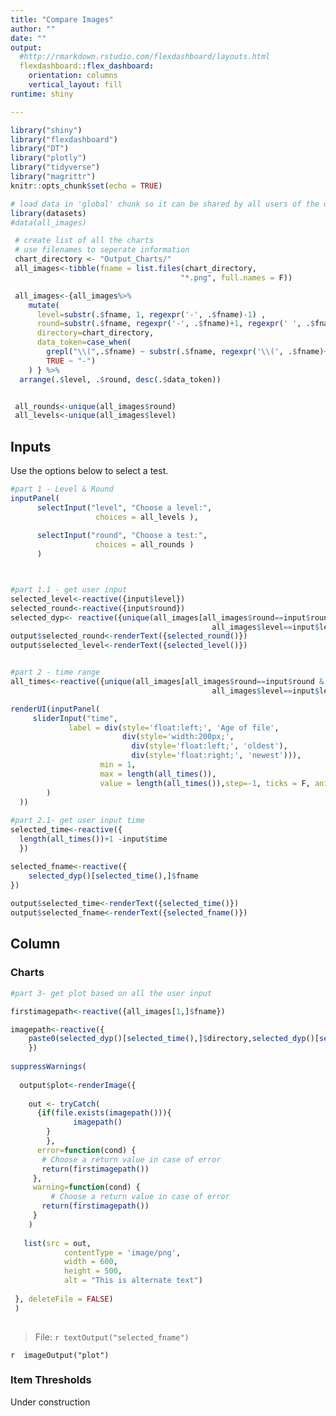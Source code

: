 ```yaml
---
title: "Compare Images"
author: ""
date: ""
output: 
  #http://rmarkdown.rstudio.com/flexdashboard/layouts.html
  flexdashboard::flex_dashboard:
    orientation: columns 
    vertical_layout: fill
runtime: shiny

---
```

<!-- set up -->

```r
library("shiny")
library("flexdashboard")
library("DT")
library("plotly")
library("tidyverse")
library("magrittr")
knitr::opts_chunk$set(echo = TRUE)
```

```r
# load data in 'global' chunk so it can be shared by all users of the dashboard
library(datasets)
#data(all_images)
```

```r
 # create list of all the charts
 # use filenames to seperate information
 chart_directory <- "Output_Charts/"
 all_images<-tibble(fname = list.files(chart_directory, 
                                      "*.png", full.names = F))

 all_images<-{all_images%>%
    mutate(
      level=substr(.$fname, 1, regexpr('-', .$fname)-1) ,
      round=substr(.$fname, regexpr('-', .$fname)+1, regexpr(' ', .$fname)-1) ,
      directory=chart_directory,
      data_token=case_when(
        grepl("\\(",.$fname) ~ substr(.$fname, regexpr('\\(', .$fname)+1, regexpr('\\)', .$fname)-1) ,
        TRUE ~ "-")
    ) } %>%
  arrange(.$level, .$round, desc(.$data_token))


 all_rounds<-unique(all_images$round)
 all_levels<-unique(all_images$level)

```

Inputs {.sidebar data-width=300}
-----------------------------------------------------------------------
Use the options below to select a test.
```r

#part 1 - Level & Round
inputPanel(
      selectInput("level", "Choose a level:",
                   choices = all_levels ),
      
      selectInput("round", "Choose a test:",
                   choices = all_rounds )
      )



#part 1.1 - get user input
selected_level<-reactive({input$level})
selected_round<-reactive({input$round})
selected_dyp<- reactive({unique(all_images[all_images$round==input$round &
                                             all_images$level==input$level ,])})
output$selected_round<-renderText({selected_round()})
output$selected_level<-renderText({selected_level()})


#part 2 - time range
all_times<-reactive({unique(all_images[all_images$round==input$round &
                                             all_images$level==input$level, ]$data_token)})

renderUI(inputPanel(
     sliderInput("time", 
             label = div(style='float:left;', 'Age of file',
                         div(style='width:200px;', 
                           div(style='float:left;', 'oldest'), 
                           div(style='float:right;', 'newest'))),
                    min = 1,
                    max = length(all_times()),
                    value = length(all_times()),step=-1, ticks = F, animate = T, width = '500px'
        )
  ))
  
#part 2.1- get user input time
selected_time<-reactive({
  length(all_times())+1 -input$time
  })

selected_fname<-reactive({
    selected_dyp()[selected_time(),]$fname
})
  
output$selected_time<-renderText({selected_time()})
output$selected_fname<-renderText({selected_fname()})
```

Column  {.tabset}
-------------------------------------

### Charts 
```r

#part 3- get plot based on all the user input

firstimagepath<-reactive({all_images[1,]$fname})

imagepath<-reactive({
    paste0(selected_dyp()[selected_time(),]$directory,selected_dyp()[selected_time(),]$fname)
    })
  
suppressWarnings(
    
  output$plot<-renderImage({
  
    out <- tryCatch(
      {if(file.exists(imagepath())){
              imagepath()
        }
        },
      error=function(cond) {
       # Choose a return value in case of error
       return(firstimagepath())
     },
     warning=function(cond) {
         # Choose a return value in case of error
       return(firstimagepath())
     }
    )
   
   list(src = out,
            contentType = 'image/png',
            width = 600,
            height = 500,
            alt = "This is alternate text")
   
 }, deleteFile = FALSE)
 )
 
```
> File: `r textOutput("selected_fname")`

`r  imageOutput("plot") `


### Item Thresholds

Under construction

